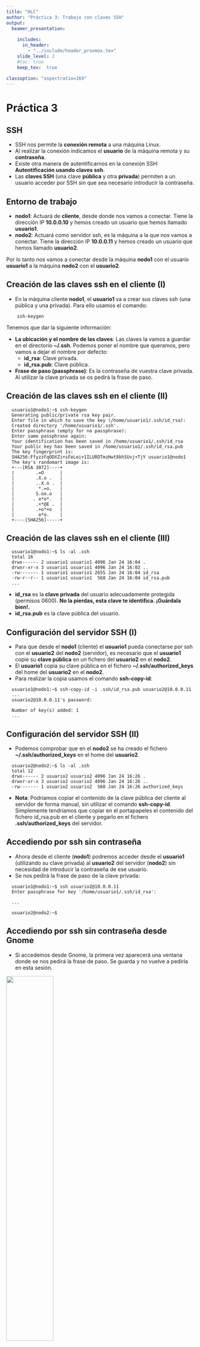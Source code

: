```yaml
---
title: "HLC"
author: "Práctica 3: Trabajo con claves SSH"
output: 
  beamer_presentation:
    
    includes:
      in_header: 
        - "../include/header_proxmox.tex"
    slide_level: 2
    #toc: true
    keep_tex:  true
    
classoption: "aspectratio=169"
---
```


# Práctica 3

## SSH

* SSH nos permite la **conexión remota** a una máquina Linux.
* Al realizar la conexión indicamos el **usuario** de la máquina remota y su **contraseña**.
* Existe otra manera de autentificarnos en la conexión SSH: **Autentificación usando claves ssh**.
* Las **claves SSH** (una clave **pública** y otra **privada**) permiten a un usuario acceder por SSH sin que sea necesario introducir la contraseña.

## Entorno de trabajo
<!--
\centering
![ ](img/ssh.png){height=100%}
-->

* **nodo1**: Actuará de **cliente**, desde donde nos vamos a conectar. Tiene la dirección IP **10.0.0.10** y hemos creado un usuario que hemos llamado **usuario1**.
* **nodo2**: Actuará como servidor ssh, es la máquina a la que nos vamos a conectar. Tiene la dirección IP **10.0.0.11** y hemos creado un usuario que hemos llamado **usuario2**.

Por lo tanto nos vamos a conectar desde la máquina **nodo1** con el usuario **usuario1** a la máquina **nodo2** con el **usuario2**.

## Creación de las claves ssh en el cliente (I)

* En la máquina cliente **nodo1**, el **usuario1** va a crear sus claves ssh (una pública y una privada). Para ello usamos el comando:

```
    ssh-keygen
```

Tenemos que dar la siguiente información:

* **La ubicación y el nombre de las claves**: Las claves la vamos a guardar en el directorio **~/.ssh**. Podemos poner el nombre que queramos, pero vamos a dejar el nombre por defecto:
  * **id_rsa**: Clave privada.
  * **id_rsa.pub**: Clave pública.
* **Frase de paso (passphrase)**: Es la contraseña de vuestra clave privada. Al utilizar la clave privada se os pedirá la frase de paso.

## Creación de las claves ssh en el cliente (II)

\scriptsize
```
  usuario1@nodo1:~$ ssh-keygen
  Generating public/private rsa key pair.
  Enter file in which to save the key (/home/usuario1/.ssh/id_rsa): 
  Created directory '/home/usuario1/.ssh'.
  Enter passphrase (empty for no passphrase): 
  Enter same passphrase again: 
  Your identification has been saved in /home/usuario1/.ssh/id_rsa
  Your public key has been saved in /home/usuario1/.ssh/id_rsa.pub
  The key fingerprint is:
  SHA256:FfyzzFqODXZi+sFeLei+1ILURDTmzHwt8khSUvj+TjY usuario1@nodo1
  The key's randomart image is:
  +---[RSA 3072]----+
  |        .=O      |
  |        .X.o .   |
  |        ..X.o .  |
  |         *.=o.   |
  |        S.oo.o   |
  |       . o*o*.   |
  |        .+*@E .  |
  |        .+o*+o   |
  |         o*o.    |
  +----[SHA256]-----+
```

## Creación de las claves ssh en el cliente (III)

\scriptsize
```
  usuario1@nodo1:~$ ls -al .ssh
  total 16
  drwx------ 2 usuario1 usuario1 4096 Jan 24 16:04 .
  drwxr-xr-x 3 usuario1 usuario1 4096 Jan 24 16:02 ..
  -rw------- 1 usuario1 usuario1 2655 Jan 24 16:04 id_rsa
  -rw-r--r-- 1 usuario1 usuario1  568 Jan 24 16:04 id_rsa.pub
  ...
```

\normalsize 
* **id_rsa** es la **clave privada** del usuario adecuadamente protegida (permisos 0600). **No la pierdas, esta clave te identifica. ¡Guárdala bien!.**
* **id_rsa.pub** es la clave pública del usuario.

## Configuración del servidor SSH (I)

* Para que desde el **nodo1** (cliente) el **usuario1** pueda conectarse por ssh con el **usuario2** del **nodo2** (servidor), es necesario que el **usuario1** copie su **clave pública** en un fichero del **usuario2** en el **nodo2**.
* El **usuario1** copia su clave pública en el fichero **~/.ssh/authorized_keys** del home del **usuario2** en el **nodo2**.
* Para realizar la copia usamos el comando **ssh-copy-id**:

\scriptsize
```
  usuario1@nodo1:~$ ssh-copy-id -i .ssh/id_rsa.pub usuario2@10.0.0.11
  ...
  usuario2@10.0.0.11's password: 

  Number of key(s) added: 1
  ...
```

## Configuración del servidor SSH (II)

* Podemos comprobar que en el **nodo2** se ha creado el fichero **~/.ssh/authorized_keys** en el home del **usuario2**.

\scriptsize
```
  usuario2@nodo2:~$ ls -al .ssh
  total 12
  drwx------ 2 usuario2 usuario2 4096 Jan 24 16:26 .
  drwxr-xr-x 3 usuario2 usuario2 4096 Jan 24 16:26 ..
  -rw------- 1 usuario2 usuario2  568 Jan 24 16:26 authorized_keys
```

\normalsize 
* **Nota**: Podríamos copiar el contenido de la clave pública del cliente al servidor de forma manual, sin utilizar el comando **ssh-copy-id**. Simplemente tendríamos que copiar en el portapapeles el contenido del fichero id_rsa.pub en el cliente y pegarlo en el fichero **.ssh/authorized_keys** del servidor.


## Accediendo por ssh sin contraseña

* Ahora desde el cliente (**nodo1**) podremos acceder desde el **usuario1** (utilizando su clave privada) al **usuario2** del servidor (**nodo2**) sin necesidad de introducir la contraseña de ese usuario.
* Se nos pedirá la frase de paso de la clave privada:

\scriptsize
```
  usuario1@nodo1:~$ ssh usuario2@10.0.0.11
  Enter passphrase for key '/home/usuario1/.ssh/id_rsa': 

  ...

  usuario2@nodo2:~$ 
```

## Accediendo por ssh sin contraseña desde Gnome

* Si accedemos desde Gnome, la primera vez aparecerá una ventana donde se nos pedirá la frase de paso. Se guarda y no vuelve a pedirla en esta sesión.

\centering
![ ](img/ssh_gnome.png){height=50%}



# Práctica 2

## ¿Qué tienes que hacer?

Configura el acceso ssh a una máquina proxmox utilizando claves ssh para que no te pida la contraseña. La clave privada generada debe tener frase de paso.

1. Crea una nueva máquina virtual en Proxmox con el sistema operativo Linux. O utiliza una que ya tengas instalada.
2. En tu ordenador, crea las claves SSH de tu usuario.
3. Copia la clave pública de tu usuario a la máquina virtual ( a un usuario de la máquina virtual).
4. Prueba a acceder por SSH a la máquina virtual y comprueba que no tienes que introducir la contraseña (sólo tienes que meter la frase de paso).

## ¿Qué tienes que entregar?

1. Una captura de pantalla con el contenido del directorio **.ssh** del usuario en tu ordenador.
2. Una captura de pantalla con el contenido del fichero **.ssh/authorized_keys** en el usuario de la máquina virtual.
3. una captura de pantalla con el acceso por ssh sin que te pidan la contraseña.
4. **Enseña al profesor el acceso SSH sin que te pida la contraseña.**

